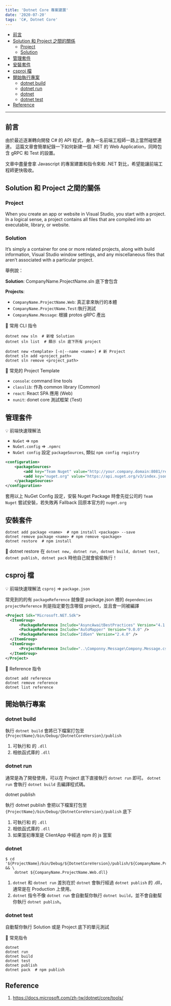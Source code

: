 ```yaml
---
title: 'Dotnet Core 專案建置'
date: '2020-07-20'
tags: 'C#, Dotnet Core'
---
```


- [前言](#前言)
- [Solution 和 Project 之間的關係](#solution-和-project-之間的關係)
  - [Project](#project)
  - [Solution](#solution)
- [管理套件](#管理套件)
- [安裝套件](#安裝套件)
- [csproj 檔](#csproj-檔)
- [開始執行專案](#開始執行專案)
  - [dotnet build](#dotnet-build)
  - [dotnet run](#dotnet-run)
  - [dotnet](#dotnet)
  - [dotnet test](#dotnet-test)
- [Reference](#reference)

---

## 前言

由於最近逐漸轉向開發 C# 的 API 程式，身為一名前端工程師一路上當然碰壁連連。
這篇文章會簡單紀錄一下如何新建一個 .NET 的 Web Application，同時包含 gRPC 和 Test 的設置。

文章中盡量會拿 Javascript 的專案建置和指令來和 .NET 對比，希望能讓前端工程師更快吸收。

## Solution 和 Project 之間的關係

### Project

When you create an app or website in Visual Studio, you start with a project. In a logical sense, a project contains all files that are compiled into an executable, library, or website.

### Solution

It’s simply a container for one or more related projects, along with build information, Visual Studio window settings, and any miscellaneous files that aren’t associated with a particular project.

舉例說：

**Solution**: CompanyName.ProjectName.sln 底下會包含

**Projects**:

- `CompanyName.ProjectName.Web`: 真正拿來執行的本體
- `CompanyName.ProjectName.Test`:執行測試
- `CompanyName.Message`: 根據 protos gRPC 產出

📖 常用 CLI 指令

```shell
dotnet new sln  # 新增 Solution
dotnet sln list  # 顯示 sln 底下所有 project

dotnet new <template> [-n|--name <name>] # 新 Project
dotnet sln add <project_path>
dotnet sln remove <project_path>
```

📖 常見的 Project Template

- `console`: command line tools
- `classlib`: 作為 common library (Common)
- `react`: React SPA 應用 (Web)
- `nunit`: donet core 測試框架 (Test)

## 管理套件

💡 前端快速理解法

- `NuGet` => `npm`
- `NuGet.config` => `.npmrc`
- `NuGet config` 設定 `packageSources`, 類似 `npm config registry`

```xml
<configuration>
    <packageSources>
        <add key="Team Nuget" value="http://your.company.domain:8081/repository/nuget-group/" />
        <add key="nuget.org" value="https://api.nuget.org/v3/index.json" protocolVersion="3" />
    </packageSources>
</configuration>
```

套用以上 NuGet Config 設定，安裝 Nuget Package 時會先從公司的 `Team Nuget` 嘗試安裝，若失敗再 Fallback 回原本官方的 `nuget.org`

## 安裝套件

```shell
dotnet add package <name>  # npm install <package> --save
dotnet remove package <name> # npm remove <package>
dotnet restore  # npm install
```

🤫 dotnet restore 在 `dotnet new, dotnet run, dotnet build, dotnet test, dotnet publish, dotnet pack` 時他自己就會偷偷執行！

## csproj 檔

💡 前端快速理解法
`csproj` => `package.json`

常見到的的有
`packageReference` 就像是 package.json 裡的 `dependencies`
`projectReference` 則是指定要包含哪個 project，並且會一同被編譯

```xml
<Project Sdk="Microsoft.NET.Sdk">
  <ItemGroup>
      <PackageReference Include="AsyncAwaitBestPractices" Version="4.1.1" />
      <PackageReference Include="AutoMapper" Version="9.0.0" />
      <PackageReference Include="IdGen" Version="2.4.0" />
  </ItemGroup>
  <ItemGroup>
      <ProjectReference Include="..\Componny.Message\Compony.Message.csproj" />
  </ItemGroup>
</Project>
```

📖 Reference 指令

```shell
dotnet add reference
dotnet remove reference
dotnet list reference
```

## 開始執行專案

### dotnet build

執行 `dotnet build` 會將已下檔案打包至 `{ProjectName}/bin/Debug/{DotnetCoreVersion}/publish`

1. 可執行和 的 `.dll`
2. 相依函式庫的 `.dll`

### dotnet run

通常是為了開發使用，可以在 Project 底下直接執行 `dotnet run` 即可。
`dotnet run` 會執行 `dotnet build` 去編譯程式碼。

dotnet publish

執行 dotnet publish 會把以下檔案打包至 `{ProjectName}/bin/Debug/{DotnetCoreVersion}/publish` 底下

1. 可執行和 的 `.dll`
2. 相依函式庫的 `.dll`
3. 如果當初專案是 ClientApp 中經過 npm 的 js 當案

### dotnet

```shell
$ cd '${ProjectName}/bin/Debug/${DotnetCoreVersion}/publish/${CompanyName.ProjectName.Web.dll}' && \
    dotnet ${CompanyName.ProjectName.Web.dll}
```

1. `dotnet` 和 `dotnet run` 差別在於 `dotnet` 會執行經過 `dotnet publish` 的 .dll，通常是在 Production 上使用。
2. `dotnet` 指令不像 `dotnet run` 會自動幫你執行 `dotnet build`，並不會自動幫你執行 `dotnet publish`。

### dotnet test

自動幫你執行 Solution 或是 Project 底下的單元測試

📖 常見指令

```shell
dotnet
dotnet run
dotnet build
dotnet test
dotnet publish
dotnet pack  # npm publish
```

## Reference

1. https://docs.microsoft.com/zh-tw/dotnet/core/tools/
